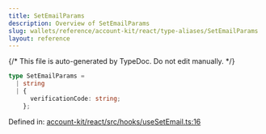 ```yaml
---
title: SetEmailParams
description: Overview of SetEmailParams
slug: wallets/reference/account-kit/react/type-aliases/SetEmailParams
layout: reference
---
```


{/* This file is auto-generated by TypeDoc. Do not edit manually. */}

```ts
type SetEmailParams =
  | string
  | {
      verificationCode: string;
    };
```

Defined in: [account-kit/react/src/hooks/useSetEmail.ts:16](https://github.com/alchemyplatform/aa-sdk/blob/c1a84188d03473acac2fdb49fb7cd7fdba73169b/account-kit/react/src/hooks/useSetEmail.ts#L16)
